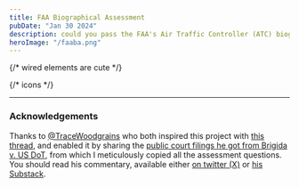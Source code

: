 ```yaml
---
title: FAA Biographical Assessment
pubDate: "Jan 30 2024"
description: could you pass the FAA's Air Traffic Controller (ATC) biographical assessment?
heroImage: "/faaba.png"
---
```


{/* wired elements are cute */}

<script
  crossorigin
  type="module"
  src="https://unpkg.com/wired-elements?module"
></script>

{/* icons */}

<link
  href="https://fonts.googleapis.com/icon?family=Material+Icons"
  rel="stylesheet"
/>


<Switcher client:idle />

---

### Acknowledgements

Thanks to [@TraceWoodgrains](https://twitter.com/tracewoodgrains) who both inspired this project with [this thread](https://twitter.com/tracewoodgrains/status/1752197404768571629), and enabled it by sharing the [public court filings he got from Brigida v. US DoT](https://drive.google.com/drive/folders/17Vi9dDtZvbwHDafrygRGYcG888f-6PDs), from which I meticulously copied all the assessment questions. You should read his commentary, available either [on twitter (X)](https://twitter.com/tracewoodgrains/status/1752091831095939471) or [his Substack](https://www.tracingwoodgrains.com/p/the-faas-hiring-scandal-a-quick-overview).

